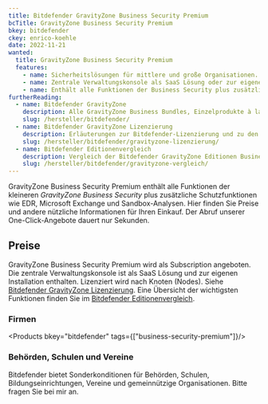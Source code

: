 ```yaml
---
title: Bitdefender GravityZone Business Security Premium
bcTitle: GravityZone Business Security Premium
bkey: bitdefender
ckey: enrico-koehle
date: 2022-11-21
wanted:
  title: GravityZone Business Security Premium
  features:
    - name: Sicherheitslösungen für mittlere und große Organisationen.
    - name: Zentrale Verwaltungskonsole als SaaS Lösung oder zur eigenen Installation.
    - name: Enthält alle Funktionen der Business Security plus zusätzlichen Schutz wie EDR und Sandbox Analysen.
furtherReading:
  - name: Bitdefender GravityZone
    description: Alle GravityZone Business Bundles, Einzelprodukte à la carte und Add-ons.
    slug: /hersteller/bitdefender/
  - name: Bitdefender GravityZone Lizenzierung
    description: Erläuterungen zur Bitdefender-Lizenzierung und zu den verschiedenen Einkaufsmöglichkeiten.
    slug: /hersteller/bitdefender/gravityzone-lizenzierung/
  - name: Bitdefender Editionenvergleich
    description: Vergleich der Bitdefender GravityZone Editionen Business Security, Business Security Premium und Business Security Enterprise.
    slug: /hersteller/bitdefender/gravityzone-vergleich/
---
```


<Intro>

GravityZone Business Security Premium enthält alle Funktionen der kleineren *GravityZone Business Security* plus zusätzliche Schutzfunktionen wie EDR, Microsoft Exchange und Sandbox-Analysen. Hier finden Sie Preise und andere nützliche Informationen für Ihren Einkauf. Der Abruf unserer One-Click-Angebote dauert nur Sekunden.

</Intro>

<TOC />


## Preise

GravityZone Business Security Premium wird als Subscription angeboten. Die zentrale Verwaltungskonsole ist als SaaS Lösung und zur eigenen Installation enthalten. Lizenziert wird nach Knoten (Nodes). Siehe [Bitdefender GravityZone Lizenzierung](/hersteller/bitdefender/gravityzone-lizenzierung/). Eine Übersicht der wichtigsten Funktionen finden Sie im [Bitdefender Editionenvergleich](/hersteller/bitdefender/gravityzone-vergleich/).

### Firmen

<Products bkey="bitdefender" tags={["business-security-premium"]}/>

### Behörden, Schulen und Vereine

Bitdefender bietet Sonderkonditionen für Behörden, Schulen, Bildungseinrichtungen, Vereine und gemeinnützige Organisationen. Bitte fragen Sie bei mir an.
